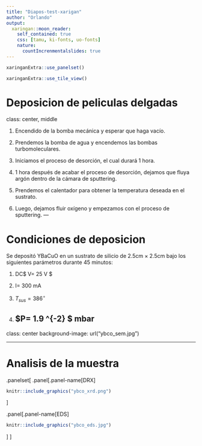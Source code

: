 ```yaml
---
title: "Diapos-test-xarigan"
author: "Orlando"
output: 
  xaringan::moon_reader:
    self_contained: true
    css: [tamu, ki-fonts, uo-fonts]
    nature:
      countIncrenmentalslides: true
---
```



```r
xaringanExtra::use_panelset()
```

```r
xaringanExtra::use_tile_view()
```

# Deposicion de peliculas delgadas\
class: center, middle

1. Encendido de la bomba mecánica y esperar que haga vacío.

2. Prendemos la bomba de agua y encendemos las bombas turbomoleculares.

3. Iniciamos el proceso de desorción, el cual durará 1 hora.

4. 1 hora después de acabar el proceso de desorción, dejamos que fluya argón dentro de la cámara de sputtering.

5. Prendemos el calentador para obtener la temperatura deseada
en el sustrato.

6. Luego, dejamos fluir oxígeno y empezamos con el proceso de
sputtering.
---


# Condiciones de deposicion

Se depositó YBaCuO en un sustrato de silicio de 2.5cm × 2.5cm
bajo los siguientes parámetros durante 45 minutos:

1. DC$ V= 25 V $

2. I= 300 mA

3. $T_{sus}= 386^{\circ}$ 

4. $P= 1.9 \times 10^{-2} $ mbar
---

class: center
background-image: url("ybco_sem.jpg")

---
# Analisis de la muestra
.panelset[
.panel[.panel-name[DRX]
```r
knitr::include_graphics("ybco_xrd.png")
```
]

.panel[.panel-name[EDS]
```r
knitr::include_graphics("ybco_eds.jpg")
```
]
]
